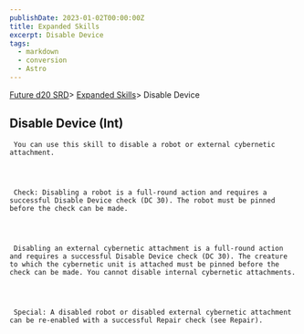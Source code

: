 ```yaml
---
publishDate: 2023-01-02T00:00:00Z
title: Expanded Skills
excerpt: Disable Device
tags:
  - markdown
  - conversion
  - Astro
---
```







[Future d20 SRD](/#futureD20)> [Expanded Skills](future-d20-srd-expanded-skills-index)> Disable Device
    





## Disable Device (Int)
    



     You can use this skill to disable a robot or external cybernetic attachment.
    



     Check: Disabling a robot is a full-round action and requires a successful Disable Device check (DC 30). The robot must be pinned before the check can be made.
    



     Disabling an external cybernetic attachment is a full-round action and requires a successful Disable Device check (DC 30). The creature to which the cybernetic unit is attached must be pinned before the check can be made. You cannot disable internal cybernetic attachments.
    



     Special: A disabled robot or disabled external cybernetic attachment can be re-enabled with a successful Repair check (see Repair).
    




